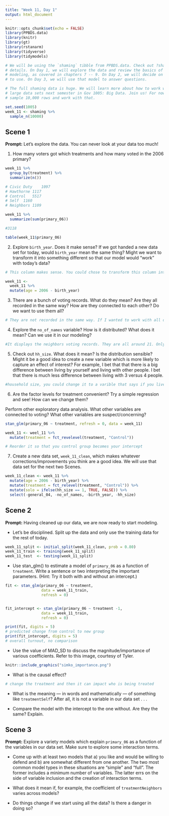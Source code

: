 ```yaml
---
title: "Week 11, Day 1"
output: html_document
---
```


```r
knitr::opts_chunk$set(echo = FALSE)
library(PPBDS.data)
library(knitr)
library(gt)
library(rstanarm)
library(tidyverse)
library(tidymodels)

# We will be using the `shaming` tibble from PPBDS.data. Check out ?shaming for
# details. On Day 1, we will explore the data and review the basics of Bayesian
# modeling, as covered in chapters 7 -- 9. On Day 2, we will decide on a model
# to use. On Day 3, we will use that model to answer questions.

# The full shaming data is huge. We will learn more about how to work with such
# large data sets next semester in Gov 1005: Big Data. Join us! For now, let's
# sample 10,000 rows and work with that.

set.seed(1005)
week_11 <- shaming %>% 
  sample_n(10000)
```

## Scene 1

**Prompt:** Let's explore the data. You can never look at your data too much!

1) How many voters got which treatments and how many voted in the 2006 primary? 
```r
week_11 %>%
  group_by(treatment) %>%
  summarize(n())

# Civic Duty	1097			
# Hawthorne	1117			
# Control	5517			
# Self	1160			
# Neighbors	1109

week_11 %>%
  summarize(sum(primary_06))

#3118

table(week_11$primary_06)

```


2) Explore `birth_year`. Does it make sense? If we got handed a new data set for today, would `birth_year` mean the same thing? Might we want to transform it into something different so that our model would "work" with today's data?

```r
# This column makes sense. You could chose to transform this column into age.

week_11 <-
  week_11 %>%
  mutate(age = 2006 - birth_year)
```


3) There are a bunch of voting records. What do they mean? Are they all recorded in the same way? How are they connected to each other? Do we want to use them all?

```r
# They are not recorded in the same way. If I wanted to work with all of them, I would have to change how it is encoded. We want to work with primarily week 6.
```


4) Explore the `no_of_names` variable? How is it distributed? What does it mean? Can we use it in our modeling?

```r
#It displays the neighbors voting records. They are all around 21. Only for neighbors group.
```


5) Check out `hh_size`. What does it mean? Is the distribution sensible? Might it be a good idea to create a new variable which is more likely to capture an effect of interest? For example, I bet that that there is a big difference between living by yourself and living with other people. I bet that there is much less difference between living with 3 versus 4 people.

```r
#household size, you could change it to a varible that says if you live alone
```


6) Are the factor levels for treatment convenient? Try a simple regression and see! How can we change them?

Perform other exploratory data analysis.  What other variables are connected to voting? What other variables are suspect/concerning?

```r
stan_glm(primary_06 ~ treatment, refresh = 0, data = week_11)

week_11 <- weel_11 %>%
  mutate(treatment = fct_revelevel(treatment, "Control"))

# Reorder it so that you control group becomes your intercept 
```


7) Create a new data set, `week_11_clean`, which makes whatever corrections/improvements you think are a good idea. We will use that data set for the next two Scenes.

```r
week_11_clean <- week_11 %>% 
  mutate(age = 2006 - birth_year) %>% 
  mutate(treatment = fct_relevel(treatment, "Control")) %>% 
  mutate(solo = ifelse(hh_size == 1, TRUE, FALSE)) %>% 
  select(-general_04, -no_of_names, -birth_year, -hh_size)

```



## Scene 2

**Prompt:** Having cleaned up our data, we are now ready to start modeling. 

* Let's be disciplined. Split up the data and only use the training data for the rest of today. 

```r
week_11_split <- initial_split(week_11_clean, prob = 0.80)
week_11_train <- training(week_11_split)
week_11_test  <- testing(week_11_split)

```


* Use stan_glm() to estimate a model of `primary_06` as a function of `treatment`. Write a sentence or two interpreting the important parameters. (Hint: Try it both with and without an intercept.)

```r
fit <- stan_glm(primary_06 ~ treatment,
                data = week_11_train,
                refresh = 0)


fit_intercept <- stan_glm(primary_06 ~ treatment -1,
                data = week_11_train,
                refresh = 0)

print(fit, digits = 5)
# predicted change from control to new group
print(fit_intercept, digits = 5)
# overall turnout, no comparison

```


* Use the value of MAD_SD to discuss the magnitude/importance of various coefficients. Refer to this image, courtesy of Tyler.

```r
knitr::include_graphics("simko_importance.png")
```

* What is the causal effect?

```r
# change the treatment and then it can impact who is being treated
```


* What is the meaning --- in words and mathematically --- of something like `treatmentSelf`? After all, it is not a variable in our data set . . .

* Compare the model with the intercept to the one without. Are they the same? Explain.



## Scene 3

**Prompt:** Explore a variety models which explain `primary_06` as a function of the variables in our data set. Make sure to explore some interaction terms. 

* Come up with at least two models that a) you like and would be willing to defend and b) are somewhat different from one another. The two most common model types in these situations are "simple" and "full". The former includes a minimum number of variables. The latter errs on the side of variable inclusion and the creation of interaction terms.

* What does it mean if, for example, the coefficient of `treatmentNeighbors` varies across models? 
* Do things change if we start using all the data? Is there a danger in doing so?

